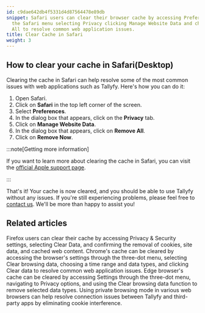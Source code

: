 ```yaml
---
id: c9dae642db4f5331d4d87564478e89db
snippet: Safari users can clear their browser cache by accessing Preferences through
  the Safari menu selecting Privacy clicking Manage Website Data and choosing Remove
  All to resolve common web application issues.
title: Clear Cache in Safari
weight: 3
---
```


## How to clear your cache in Safari(Desktop)

Clearing the cache in Safari can help resolve some of the most common issues with web applications such as Tallyfy. Here's how you can do it:

1. Open Safari.
2. Click on **Safari** in the top left corner of the screen.
3. Select **Preferences**.
4. In the dialog box that appears, click on the **Privacy** tab.
5. Click on **Manage Website Data**.
6. In the dialog box that appears, click on **Remove All**.
7. Click on **Remove Now**.

:::note[Getting more information]

If you want to learn more about clearing the cache in Safari, you can visit the [official Apple support page](https://support.apple.com/guide/safari/clear-your-browsing-history-sfri47acf5d6/mac).

:::

That's it! Your cache is now cleared, and you should be able to use Tallyfy without any issues. If you're still experiencing problems, please feel free to [contact us](https://tallyfy.com/contact-us/). We'll be more than happy to assist you!


## Related articles
<CardGrid>
<LinkTitleCard header="<b>Troubleshooting > Clear Cache in Firefox</b>" href="/products/pro/miscellaneous/troubleshooting/clear-cache-firefox/" > Firefox users can clear their cache by accessing Privacy & Security settings, selecting Clear Data, and confirming the removal of cookies, site data, and cached web content. </LinkTitleCard>
<LinkTitleCard header="<b>Troubleshooting > Clear Cache in Chrome</b>" href="/products/pro/miscellaneous/troubleshooting/clear-cache-chrome/" > Chrome's cache can be cleared by accessing the browser's settings through the three-dot menu, selecting Clear browsing data, choosing a time range and data types, and clicking Clear data to resolve common web application issues. </LinkTitleCard>
<LinkTitleCard header="<b>Troubleshooting > Clear Cache in Edge</b>" href="/products/pro/miscellaneous/troubleshooting/clear-cache-edge/" > Edge browser's cache can be cleared by accessing Settings through the three-dot menu, navigating to Privacy options, and using the Clear browsing data function to remove selected data types. </LinkTitleCard>
<LinkTitleCard header="<b>Miscellaneous > Connect Tallyfy to Other Apps Using Private Browsing</b>" href="/products/pro/miscellaneous/how-to-connect-tallyfy-to-other-apps-using-private-browsing/" > Using private browsing mode in various web browsers can help resolve connection issues between Tallyfy and third-party apps by eliminating cookie interference. </LinkTitleCard>
</CardGrid>